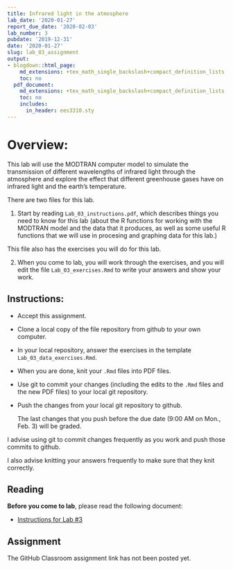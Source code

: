 ```yaml
---
title: Infrared light in the atmosphere
lab_date: '2020-01-27'
report_due_date: '2020-02-03'
lab_number: 3
pubdate: '2019-12-31'
date: '2020-01-27'
slug: lab_03_assignment
output:
- blogdown::html_page:
    md_extensions: +tex_math_single_backslash+compact_definition_lists
    toc: no
  pdf_document:
    md_extensions: +tex_math_single_backslash+compact_definition_lists
    toc: no
    includes:
      in_header: ees3310.sty
---
```

# Overview:

This lab will use the MODTRAN computer model to simulate the transmission of different wavelengths of infrared light through the atmosphere and explore the effect that different greenhouse gases have on infrared light and the earth's temperature.

There are two files for this lab.

1. Start by reading `Lab_03_instructions.pdf`, which describes things you need
to know for this lab (about the R functions for working with the MODTRAN model
and the data that it produces, as well as some useful R functions that we will
use in procesing and graphing data for this lab.)

This file also has the exercises you will do for this lab.

2. When you come to lab, you will work through the exercises, and you will
edit the file `Lab_03_exercises.Rmd` to write your answers and show your
work.

## Instructions:

* Accept this assignment.
* Clone a local copy of the file repository from github to your
  own computer.
* In your local repository, answer the exercises in the template
  `Lab_03_data_exercises.Rmd`.
* When you are done, knit your `.Rmd` files into PDF files.
* Use git to commit your changes (including the edits to the `.Rmd` files
  and the new PDF files) to your local git repository.
* Push the changes from your local git repository to github.

    The last changes that you push before the due date 
    (9:00 AM on Mon., Feb. 3) will be graded.

I advise using git to commit changes frequently as you work and push those commits
to github.

I also advise knitting your answers frequently to make sure that they 
knit correctly.

## Reading

**Before you come to lab**, please read the following document:

* [Instructions for Lab #3](/lab_docs/lab_03_instructions){target="_blank"}

## Assignment

The GitHub Classroom assignment link has not been posted yet.
